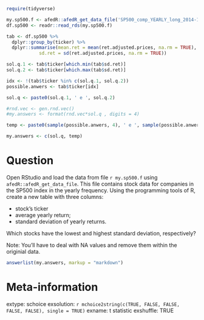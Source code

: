```r
require(tidyverse)

my.sp500.f <- afedR::afedR_get_data_file('SP500_comp_YEARLY_long_2014-10-03_2019-10-02.rds')
df.sp500 <- readr::read_rds(my.sp500.f)

tab <- df.sp500 %>%
  dplyr::group_by(ticker) %>%
  dplyr::summarise(mean.ret = mean(ret.adjusted.prices, na.rm = TRUE),
            sd.ret = sd(ret.adjusted.prices, na.rm = TRUE))

sol.q.1 <- tab$ticker[which.min(tab$sd.ret)]
sol.q.2 <- tab$ticker[which.max(tab$sd.ret)]

idx <- !(tab$ticker %in% c(sol.q.1, sol.q.2))
possible.anwers <- tab$ticker[idx]

sol.q <- paste0(sol.q.1, ' e ', sol.q.2)

#rnd.vec <- gen.rnd.vec()
#my.answers <- format(rnd.vec*sol.q , digits = 4)

temp <- paste0(sample(possible.anwers, 4), ' e ', sample(possible.anwers, 4))

my.answers <- c(sol.q, temp)
```

Question
========

Open RStudio and load the data from file `r my.sp500.f` using `afedR::afedR_get_data_file`. This file contains stock data for companies in the SP500 index in the yearly frequency. Using the programming tools of R, create a new table with three columns:

- stock's ticker
- average yearly return;
- standard deviation of yearly returns.

Which stocks have the lowest and highest standard deviation, respectively?

Note: You'll have to deal with NA values and remove them within the originial data. 


```r
answerlist(my.answers, markup = "markdown")
```


Meta-information
================
extype: schoice
exsolution: `r mchoice2string(c(TRUE, FALSE, FALSE, FALSE, FALSE), single = TRUE)`
exname: t statistic
exshuffle: TRUE

